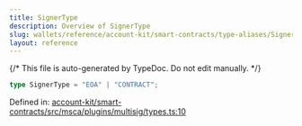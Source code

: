 ```yaml
---
title: SignerType
description: Overview of SignerType
slug: wallets/reference/account-kit/smart-contracts/type-aliases/SignerType
layout: reference
---
```


{/* This file is auto-generated by TypeDoc. Do not edit manually. */}

```ts
type SignerType = "EOA" | "CONTRACT";
```

Defined in: [account-kit/smart-contracts/src/msca/plugins/multisig/types.ts:10](https://github.com/alchemyplatform/aa-sdk/blob/ad165355d980f9a16dd388088895bfc851df8656/account-kit/smart-contracts/src/msca/plugins/multisig/types.ts#L10)
